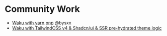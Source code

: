 # Community Work

- [Waku with yarn pnp](https://github.com/bysxx/waku-with-yarn-pnp) @bysxx
- [Waku with TailwindCSS v4 & Shadcn/ui & SSR pre-hydrated theme logic](https://github.com/JesseKoldewijn/waku.jereko.dev)
